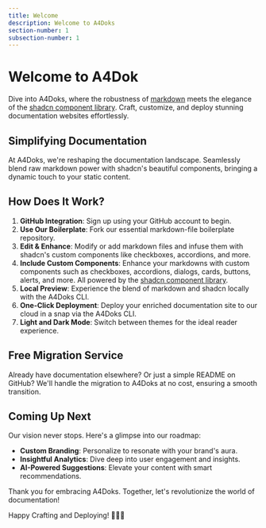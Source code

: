```yaml
---
title: Welcome
description: Welcome to A4Doks
section-number: 1
subsection-number: 1
---
```


# Welcome to A4Dok

Dive into A4Doks, where the robustness of [<ins>markdown</ins>](https://www.markdownguide.org/) meets the elegance of the [<ins>shadcn component library</ins>](https://ui.shadcn.com/). Craft, customize, and deploy stunning documentation websites effortlessly.

## Simplifying Documentation

At A4Doks, we're reshaping the documentation landscape. Seamlessly blend raw markdown power with shadcn's beautiful components, bringing a dynamic touch to your static content.

## How Does It Work?

1. **GitHub Integration**: Sign up using your GitHub account to begin.
2. **Use Our Boilerplate**: Fork our essential markdown-file boilerplate repository.
3. **Edit & Enhance**: Modify or add markdown files and infuse them with shadcn's custom components like checkboxes, accordions, and more.
4. **Include Custom Components**: Enhance your markdowns with custom components such as checkboxes, accordions, dialogs, cards, buttons, alerts, and more. All powered by the [<ins>shadcn component library</ins>](https://ui.shadcn.com/).
4. **Local Preview**: Experience the blend of markdown and shadcn locally with the A4Doks CLI.
5. **One-Click Deployment**: Deploy your enriched documentation site to our cloud in a snap via the A4Doks CLI.
6. **Light and Dark Mode**: Switch between themes for the ideal reader experience.

## Free Migration Service

Already have documentation elsewhere? Or just a simple README on GitHub? We'll handle the migration to A4Doks at no cost, ensuring a smooth transition.

## Coming Up Next

Our vision never stops. Here's a glimpse into our roadmap:

- **Custom Branding**: Personalize to resonate with your brand's aura.
- **Insightful Analytics**: Dive deep into user engagement and insights.
- **AI-Powered Suggestions**: Elevate your content with smart recommendations.

Thank you for embracing A4Doks. Together, let's revolutionize the world of documentation!

Happy Crafting and Deploying! 📝🎨🚀
